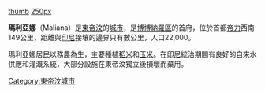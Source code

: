 {{noteTA
|1=zh-cn:马利亚纳; zh-tw:瑪利亞娜;
}}
[[image:Maliana.jpg|thumb]]
[[image:Bobonaro_cities_rivers.png|250px]]

'''瑪利亞娜'''（Maliana）是[[東帝汶|東帝汶]]的[[城市|城市]]，是[[博博納羅區|博博納羅區]]的首府，位於首都[[帝力|帝力]]西南149公里，距離與[[印尼|印尼]]接壤的邊界只有數公里，人口22,000。

瑪利亞娜居民以務農為生，主要種植[[稻米|稻米]]和[[玉米|玉米]]。在[[印尼|印尼]]統治期間有良好的自來水供應和灌溉系統，大部分設施在東帝汶獨立後損壞而棄用。

{{Coord|8|59|S|125|13|E|region:TL_type:city|display=title}}

[[Category:東帝汶城市|Category:東帝汶城市]]